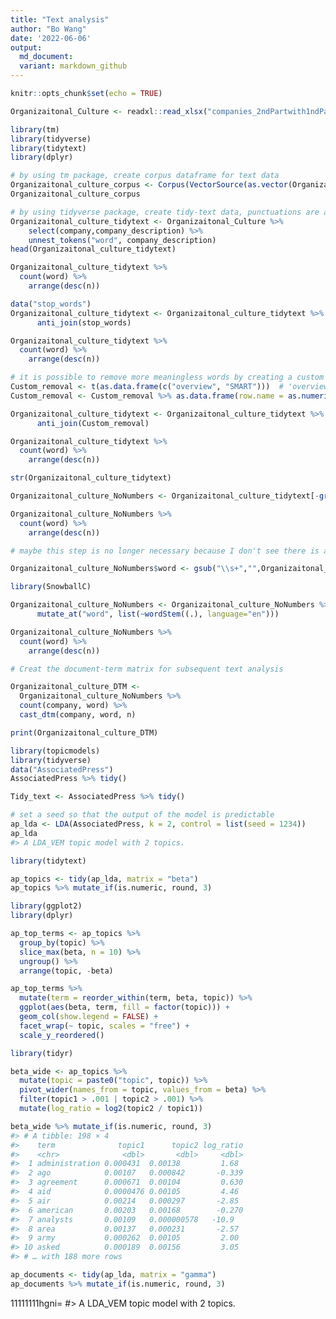 ```yaml
---
title: "Text analysis"
author: "Bo Wang"
date: '2022-06-06'
output: 
  md_document:
  variant: markdown_github
---
```


```r
knitr::opts_chunk$set(echo = TRUE)
```

```r
Organizaitonal_Culture <- readxl::read_xlsx("companies_2ndPartwith1ndPart60.xlsx",na = "",col_names = T, sheet = "Sheet2")
```

```r
library(tm)
library(tidyverse)
library(tidytext)
library(dplyr)
```

```r
# by using tm package, create corpus dataframe for text data 
Organizaitonal_culture_corpus <- Corpus(VectorSource(as.vector(Organizaitonal_Culture$company_description))) 
Organizaitonal_culture_corpus
```

```r
# by using tidyverse package, create tidy-text data, punctuations are automatically removed and all words are automatically made lower case 
Organizaitonal_culture_tidytext <- Organizaitonal_Culture %>%
    select(company,company_description) %>%
    unnest_tokens("word", company_description)
head(Organizaitonal_culture_tidytext)

```

```r
Organizaitonal_culture_tidytext %>%
  count(word) %>%
    arrange(desc(n))
```

```r
data("stop_words")
Organizaitonal_culture_tidytext <- Organizaitonal_culture_tidytext %>%
      anti_join(stop_words)
```

```r
Organizaitonal_culture_tidytext %>%
  count(word) %>%
    arrange(desc(n))
```


```r
# it is possible to remove more meaningless words by creating a custom list
Custom_removal <- t(as.data.frame(c("overview", "SMART")))  # 'overview' is the field title for all d
Custom_removal <- Custom_removal %>% as.data.frame(row.name = as.numeric("1")) %>% rename(word = V1, lexicon = V2)

Organizaitonal_culture_tidytext <- Organizaitonal_culture_tidytext %>%
      anti_join(Custom_removal)

Organizaitonal_culture_tidytext %>%
  count(word) %>%
    arrange(desc(n))
```

```r
str(Organizaitonal_culture_tidytext)
```


```r
Organizaitonal_culture_NoNumbers <- Organizaitonal_culture_tidytext[-grep("\\b\\d+\\b", Organizaitonal_culture_tidytext$word), ]

Organizaitonal_culture_NoNumbers %>%
  count(word) %>%
    arrange(desc(n))
```

```r
# maybe this step is no longer necessary because I don't see there is a difference by running this line of code

Organizaitonal_culture_NoNumbers$word <- gsub("\\s+","",Organizaitonal_culture_NoNumbers$word)
```

```r
library(SnowballC)
```

```r
Organizaitonal_culture_NoNumbers <- Organizaitonal_culture_NoNumbers %>%
      mutate_at("word", list(~wordStem((.), language="en")))

Organizaitonal_culture_NoNumbers %>%
  count(word) %>%
    arrange(desc(n))
```

```r
# Creat the document-term matrix for subsequent text analysis

Organizaitonal_culture_DTM <-
  Organizaitonal_culture_NoNumbers %>%
  count(company, word) %>%
  cast_dtm(company, word, n)
```

```r
print(Organizaitonal_culture_DTM)
```




```r
library(topicmodels)
library(tidyverse)
data("AssociatedPress")
AssociatedPress %>% tidy()
```

```r
Tidy_text <- AssociatedPress %>% tidy()
```

```r
# set a seed so that the output of the model is predictable
ap_lda <- LDA(AssociatedPress, k = 2, control = list(seed = 1234))
ap_lda
#> A LDA_VEM topic model with 2 topics.
```

```r
library(tidytext)

ap_topics <- tidy(ap_lda, matrix = "beta")
ap_topics %>% mutate_if(is.numeric, round, 3)
```

```r
library(ggplot2)
library(dplyr)
```


```r
ap_top_terms <- ap_topics %>%
  group_by(topic) %>%
  slice_max(beta, n = 10) %>% 
  ungroup() %>%
  arrange(topic, -beta)

ap_top_terms %>%
  mutate(term = reorder_within(term, beta, topic)) %>%
  ggplot(aes(beta, term, fill = factor(topic))) +
  geom_col(show.legend = FALSE) +
  facet_wrap(~ topic, scales = "free") +
  scale_y_reordered()
```

```r
library(tidyr)

beta_wide <- ap_topics %>%
  mutate(topic = paste0("topic", topic)) %>%
  pivot_wider(names_from = topic, values_from = beta) %>% 
  filter(topic1 > .001 | topic2 > .001) %>%
  mutate(log_ratio = log2(topic2 / topic1))

beta_wide %>% mutate_if(is.numeric, round, 3)
#> # A tibble: 198 × 4
#>    term              topic1      topic2 log_ratio
#>    <chr>              <dbl>       <dbl>     <dbl>
#>  1 administration 0.000431  0.00138         1.68 
#>  2 ago            0.00107   0.000842       -0.339
#>  3 agreement      0.000671  0.00104         0.630
#>  4 aid            0.0000476 0.00105         4.46 
#>  5 air            0.00214   0.000297       -2.85 
#>  6 american       0.00203   0.00168        -0.270
#>  7 analysts       0.00109   0.000000578   -10.9  
#>  8 area           0.00137   0.000231       -2.57 
#>  9 army           0.000262  0.00105         2.00 
#> 10 asked          0.000189  0.00156         3.05 
#> # … with 188 more rows
```

```r
ap_documents <- tidy(ap_lda, matrix = "gamma")
ap_documents %>% mutate_if(is.numeric, round, 3)
```


11111111hgni=
#> A LDA_VEM topic model with 2 topics.





